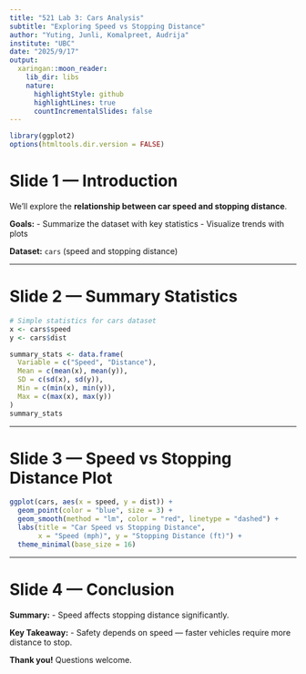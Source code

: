 ```yaml
---
title: "521 Lab 3: Cars Analysis"
subtitle: "Exploring Speed vs Stopping Distance"
author: "Yuting, Junli, Komalpreet, Audrija"
institute: "UBC"
date: "2025/9/17"
output:
  xaringan::moon_reader:
    lib_dir: libs
    nature:
      highlightStyle: github
      highlightLines: true
      countIncrementalSlides: false
---
```



```r
library(ggplot2)
options(htmltools.dir.version = FALSE)
```

# Slide 1 — Introduction

We'll explore the **relationship between car speed and stopping distance**.

**Goals:**
- Summarize the dataset with key statistics
- Visualize trends with plots

**Dataset:** `cars` (speed and stopping distance)

---

# Slide 2 — Summary Statistics

```r
# Simple statistics for cars dataset
x <- cars$speed
y <- cars$dist

summary_stats <- data.frame(
  Variable = c("Speed", "Distance"),
  Mean = c(mean(x), mean(y)),
  SD = c(sd(x), sd(y)),
  Min = c(min(x), min(y)),
  Max = c(max(x), max(y))
)
summary_stats
```
---

# Slide 3 — Speed vs Stopping Distance Plot
  
```r
ggplot(cars, aes(x = speed, y = dist)) +
  geom_point(color = "blue", size = 3) +
  geom_smooth(method = "lm", color = "red", linetype = "dashed") +
  labs(title = "Car Speed vs Stopping Distance",
       x = "Speed (mph)", y = "Stopping Distance (ft)") +
  theme_minimal(base_size = 16)
```
---

# Slide 4 — Conclusion

**Summary:**
- Speed affects stopping distance significantly.

**Key Takeaway:**
- Safety depends on speed — faster vehicles require more distance to stop.

**Thank you!** Questions welcome.
